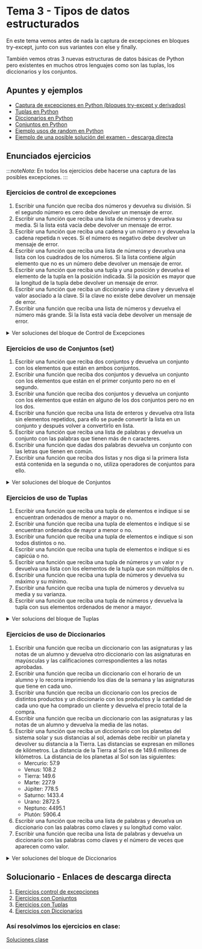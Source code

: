 # Tema 3 - Tipos de datos estructurados

En este tema vemos antes de nada la captura de excepciones en bloques try-except, junto con sus variantes con else y finally.

También vemos otras 3 nuevas estructuras de datos básicas de Python pero existentes en muchos otros lenguajes como son las tuplas, los diccionarios y los conjuntos.

## Apuntes y ejemplos

- [Captura de excepciones en Python (bloques try-except y derivados)](./apuntes_y_ejemplos/try_except.mdx)
- [Tuplas en Python](./apuntes_y_ejemplos/tuplas.mdx)
- [Diccionarios en Python](./apuntes_y_ejemplos/diccionarios.mdx)
- [Conjuntos en Python](./apuntes_y_ejemplos/conjuntos.mdx)
- [Ejemplo usos de random en Python](./apuntes_y_ejemplos/uso_random.mdx)
- [Ejemplo de una posible solución del examen - descarga directa](./solucionario/sol_examen_ud3.py)


## Enunciados ejercicios

:::note*Nota*:
En todos los ejercicios debe hacerse una captura de las posibles excepciones.
:::

### Ejercicios de control de excepciones

1. Escribir una función que reciba dos números y devuelva su división. Si el segundo número es cero debe devolver un mensaje de error.
2. Escribir una función que reciba una lista de números y devuelva su media. Si la lista está vacía debe devolver un mensaje de error.
3. Escribir una función que reciba una cadena y un número n y devuelva la cadena repetida n veces. Si el número es negativo debe devolver un mensaje de error. 
4. Escribir una función que reciba una lista de números y devuelva una lista con los cuadrados de los números. Si la lista contiene algún elemento que no es un número debe devolver un mensaje de error.    
5. Escribir una función que reciba una tupla y una posición y devuelva el elemento de la tupla en la posición indicada. Si la posición es mayor que la longitud de la tupla debe devolver un mensaje de error.
6. Escribir una función que reciba un diccionario y una clave y devuelva el valor asociado a la clave. Si la clave no existe debe devolver un mensaje de error.  
7. Escribir una función que reciba una lista de números y devuelva el número más grande. Si la lista está vacía debe devolver un mensaje de error.   

<details>
  <summary>Ver soluciones del bloque de Control de Excepciones</summary>
   <CodeBlock language="python" title="Solución">
   {require('!!raw-loader!./solucionario/ejersExcepciones.py').default}
   </CodeBlock>
</details>

### Ejercicios de uso de Conjuntos (set)

1. Escribir una función que reciba dos conjuntos y devuelva un conjunto con los elementos que están en ambos conjuntos.
2. Escribir una función que reciba dos conjuntos y devuelva un conjunto con los elementos que están en el primer conjunto pero no en el segundo. 
3. Escribir una función que reciba dos conjuntos y devuelva un conjunto con los elementos que están en alguno de los dos conjuntos pero no en los dos. 
4. Escribir una función que reciba una lista de enteros y devuelva otra lista sin elementos repetidos, para ello se puede convertir la lista en un conjunto y después volver a convertirlo en lista. 
5. Escribir una función que reciba una lista de palabras y devuelva un conjunto con las palabras que tienen más de n caracteres. 
6. Escribir una función que dadas dos palabras devuelva un conjunto con las letras que tienen en común.
7. Escribir una función que reciba dos listas y nos diga si la primera lista está contenida en la segunda o no, utiliza operadores de conjuntos para ello.

<details>
  <summary>Ver soluciones del bloque de Conjuntos</summary>
   <CodeBlock language="python" title="Solución">
   {require('!!raw-loader!./solucionario/ejersConjuntos.py').default}
   </CodeBlock>
</details>

### Ejercicios de uso de Tuplas

1. Escribir una función que reciba una tupla de elementos e indique si se encuentran ordenados de menor a mayor o no. 
2. Escribir una función que reciba una tupla de elementos e indique si se encuentran ordenados de mayor a menor o no.
3. Escribir una función que reciba una tupla de elementos e indique si son todos distintos o no. 
4. Escribir una función que reciba una tupla de elementos e indique si es capicúa o no. 
5. Escribir una función que reciba una tupla de números y un valor n y devuelva una lista con los elementos de la tupla que son múltiplos de n.
6. Escribir una función que reciba una tupla de números y devuelva su máximo y su mínimo.  
7. Escribir una función que reciba una tupla de números y devuelva su media y su varianza. 
8. Escribir una función que reciba una tupla de números y devuelva la tupla con sus elementos ordenados de menor a mayor.

<details>
  <summary>Ver solucions del bloque de Tuplas</summary>
   <CodeBlock language="python" title="Solución">
   {require('!!raw-loader!./solucionario/ejersTuplas.py').default}
   </CodeBlock>
</details>
  
### Ejercicios de uso de Diccionarios

1. Escribir una función que reciba un diccionario con las asignaturas y las notas de un alumno y devuelva otro diccionario con las asignaturas en mayúsculas y las calificaciones correspondientes a las notas aprobadas.    
2. Escribir una función que reciba un diccionario con el horario de un alumno y lo recorra imprimiendo los días de la semana y las asignaturas que tiene en cada uno.
3. Escribir una función que reciba un diccionario con los precios de distintos productos y un diccionario con los productos y la cantidad de cada uno que ha comprado un cliente y devuelva el precio total de la compra.
4. Escribir una función que reciba un diccionario con las asignaturas y las notas de un alumno y devuelva la media de las notas. 
5. Escribir una función que reciba un diccionario con los planetas del sistema solar y sus distancias al sol, además debe recibir un planeta y devolver su distancia a la Tierra. Las distancias se expresan en millones de kilómetros. La distancia de la Tierra al Sol es de 149.6 millones de kilómetros. La distancia de los planetas al Sol son las siguientes:
   - Mercurio: 57.9
   - Venus: 108.2
   - Tierra: 149.6
   - Marte: 227.9
   - Júpiter: 778.5
   - Saturno: 1433.4
   - Urano: 2872.5
   - Neptuno: 4495.1
   - Plutón: 5906.4
6. Escribir una función que reciba una lista de palabras y devuelva un diccionario con las palabras como claves y su longitud como valor.
7. Escribir una función que reciba una lista de palabras y devuelva un diccionario con las palabras como claves y el número de veces que aparecen como valor.

<details>
  <summary>Ver soluciones del bloque de Diccionarios</summary>
   <CodeBlock language="python" title="Solución">
   {require('!!raw-loader!./solucionario/ejersDiccionarios.py').default}
   </CodeBlock>
</details>

## Solucionario - Enlaces de descarga directa

1. [Ejercicios control de excepciones](./solucionario/ejersExcepciones.py)
2. [Ejercicios con Conjuntos](./solucionario/ejersConjuntos.py)
3. [Ejercicios con Tuplas](./solucionario/ejersTuplas.py)
4. [Ejercicios con Diccionarios](./solucionario/ejersDiccionarios.py)

### Así resolvimos los ejercicios en clase:
[Soluciones clase](./soluciones_clase/)
